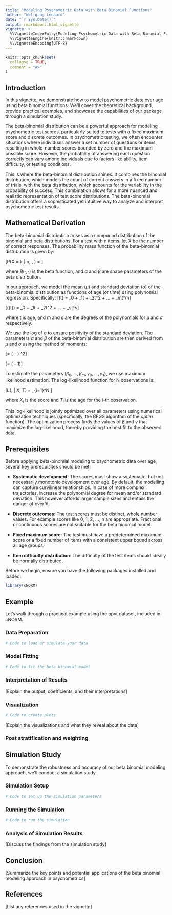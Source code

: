 ```yaml
---
title: "Modeling Psychometric Data with Beta Binomial Functions"
author: "Wolfgang Lenhard"
date: "`r Sys.Date()`"
output: rmarkdown::html_vignette
vignette: >
  %\VignetteIndexEntry{Modeling Psychometric Data with Beta Binomial Functions}
  %\VignetteEngine{knitr::rmarkdown}
  %\VignetteEncoding{UTF-8}
---
```


```r
knitr::opts_chunk$set(
  collapse = TRUE,
  comment = "#>"
)
```

## Introduction

In this vignette, we demonstrate how to model psychometric data over age using beta binomial functions. We'll cover the theoretical background, provide practical examples, and showcase the capabilities of our package through a simulation study.

The beta-binomial distribution can be a powerful approach for modeling psychometric test scores, particularly suited to tests with a fixed maximum score and discrete outcomes. In psychometric testing, we often encounter situations where individuals answer a set number of questions or items, resulting in whole-number scores bounded by zero and the maximum possible score. However, the probability of answering each question correctly can vary among individuals due to factors like ability, item difficulty, or testing conditions.

This is where the beta-binomial distribution shines. It combines the binomial distribution, which models the count of correct answers in a fixed number of trials, with the beta distribution, which accounts for the variability in the probability of success. This combination allows for a more nuanced and realistic representation of test score distributions. The beta-binomial distribution offers a sophisticated yet intuitive way to analyze and interpret psychometric test results.

## Mathematical Derivation

The beta-binomial distribution arises as a compound distribution of the binomial and beta distributions. For a test with n items, let X be the number of correct responses. The probability mass function of the beta-binomial distribution is given by:

\[P(X = k | n, \alpha, \beta) = \binom{n}{k} \frac{B(k + \alpha, n - k + \beta)}{B(\alpha, \beta)}\]

where $B(\cdot,\cdot)$ is the beta function, and $\alpha$ and $\beta$ are shape parameters of the beta distribution.

In our approach, we model the mean ($\mu$) and standard deviation ($\sigma$) of the beta-binomial distribution as functions of age (or time) using polynomial regression. Specifically:
\[\mu(t) = \beta_0 + \beta_1t + \beta_2t^2 + ... + \beta_mt^m\]

\[\log(\sigma(t)) = \gamma_0 + \gamma_1t + \gamma_2t^2 + ... + \gamma_st^s\]

where t is age, and m and s are the degrees of the polynomials for $\mu$ and $\sigma$ respectively.

We use the log of $\sigma$ to ensure positivity of the standard deviation.
The parameters $\alpha$ and $\beta$ of the beta-binomial distribution are then derived from $\mu$ and $\sigma$ using the method of moments:

\[\alpha = \left(\frac{1 - \mu}{\sigma^2} - \frac{1}{\mu}\right) \mu^2\]

\[\beta = \alpha \left(\frac{1}{\mu} - 1\right)\]

To estimate the parameters ($\beta_0, ..., \beta_m, \gamma_0, ..., \gamma_s$), we use maximum likelihood estimation. The log-likelihood function for N observations is:

\[L(\beta, \gamma | X, T) = \sum_{i=1}^N \log[P(X_i | n, \alpha(T_i), \beta(T_i))]\]

where $X_i$ is the score and $T_i$ is the age for the i-th observation.

This log-likelihood is jointly optimized over all parameters using numerical optimization techniques (specifically, the BFGS algorithm of the $optim$ function). The optimization process finds the values of $\beta$ and $\gamma$ that maximize the log-likelihood, thereby providing the best fit to the observed data.

## Prerequisites
Before applying beta-binomial modeling to psychometric data over age, several key prerequisites should be met:

- **Systematic development**: The scores must show a systematic, but not necessarily monotonic development over age. By default, the modelling can capture curvilinear relationships. In case of more complex trajectories, increase the polynomial degree for mean and/or standard deviation. This however affords larger sample sizes and entails the danger of overfit.

- **Discrete outcomes**: The test scores must be distinct, whole number values. For example scores like 0, 1, 2, ..., n are appropriate. Fractional or continuous scores are not suitable for the beta binomial model.

- **Fixed maximum score**: The test must have a predetermined maximum score or a fixed number of items with a consistent upper bound across all age groups.

- **Item difficulty distribution**: The difficulty of the test items should ideally be normally distributed.

Before we begin, ensure you have the following packages installed and loaded:

```r
library(cNORM)
```

## Example

Let's walk through a practical example using the ppvt dataset, included in cNORM.

### Data Preparation

```r
# Code to load or simulate your data
```

### Model Fitting

```r
# Code to fit the beta binomial model
```

### Interpretation of Results

[Explain the output, coefficients, and their interpretations]

### Visualization

```r
# Code to create plots
```

[Explain the visualizations and what they reveal about the data]

### Post stratification and weighting


## Simulation Study

To demonstrate the robustness and accuracy of our beta binomial modeling approach, we'll conduct a simulation study.

### Simulation Setup

```r
# Code to set up the simulation parameters
```

### Running the Simulation

```r
# Code to run the simulation
```

### Analysis of Simulation Results

[Discuss the findings from the simulation study]

## Conclusion

[Summarize the key points and potential applications of the beta binomial modeling approach in psychometrics]

## References

[List any references used in the vignette]
